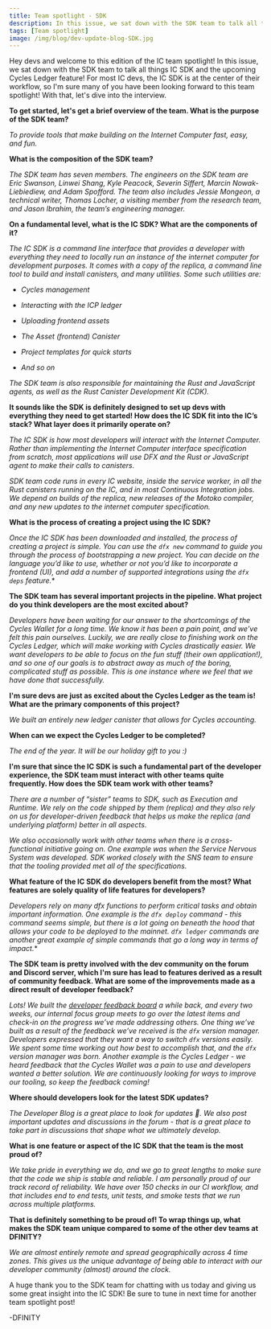 ```yaml
---
title: Team spotlight - SDK
description: In this issue, we sat down with the SDK team to talk all things IC SDK and the upcoming Cycles Ledger feature! For most IC devs, the IC SDK is at the center of their workflow, so I'm sure many of you have been looking forward to this team spotlight!
tags: [Team spotlight]
image: /img/blog/dev-update-blog-SDK.jpg
---
```


Hey devs and welcome to this edition of the IC team spotlight! In this issue, we sat down with the SDK team to talk all things IC SDK and the upcoming Cycles Ledger feature! For most IC devs, the IC SDK is at the center of their workflow, so I'm sure many of you have been looking forward to this team spotlight! With that, let's dive into the interview. 

**To get started, let's get a brief overview of the team. What is the purpose of the SDK team?**

*To provide tools that make building on the Internet Computer fast, easy, and fun.*
 
**What is the composition of the SDK team?**

*The SDK team has seven members. The engineers on the SDK team are Eric Swanson, Linwei Shang, Kyle Peacock, Severin Siffert, Marcin Nowak-Liebiediew,  and Adam Spofford. The team also includes Jessie Mongeon, a technical writer, Thomas Locher, a visiting member from the research team, and Jason Ibrahim, the team’s engineering manager.*

**On a fundamental level, what is the IC SDK? What are the components of it?**

*The IC SDK is a command line interface that provides a developer with everything they need to locally run an instance of the internet computer for development purposes. It comes with a copy of the replica, a command line tool to build and install canisters, and many utilities. Some such utilities are:*

- *Cycles management*

- *Interacting with the ICP ledger*

- *Uploading frontend assets*

- *The Asset (frontend) Canister*

- *Project templates for quick starts*

- *And so on*

*The SDK team is also responsible for maintaining the Rust and JavaScript agents, as well as the Rust Canister Development Kit (CDK).*   

**It sounds like the SDK is definitely designed to set up devs with everything they need to get started! How does the IC SDK fit into the IC’s stack? What layer does it primarily operate on?**

*The IC SDK is how most developers will interact with the Internet Computer. Rather than implementing the Internet Computer interface specification from scratch, most applications will use DFX and the Rust or JavaScript agent to make their calls to canisters.*

*SDK team code runs in every IC website, inside the service worker, in all the Rust canisters running on the IC, and in most Continuous Integration jobs. We depend on builds of the replica, new releases of the Motoko compiler, and any new updates to the internet computer specification.*

**What is the process of creating a project using the IC SDK?**

*Once the IC SDK has been downloaded and installed, the process of creating a project is simple. You can use the `dfx new` command to guide you through the process of bootstrapping a new project. You can decide on the language you’d like to use, whether or not you’d like to incorporate a frontend (UI), and add a number of supported integrations using the `dfx deps` feature.**

**The SDK team has several important projects in the pipeline. What project do you think developers are the most excited about?**

*Developers have been waiting for our answer to the shortcomings of the Cycles Wallet for a long time. We know it has been a pain point, and we’ve felt this pain ourselves. Luckily, we are really close to finishing work on the Cycles Ledger, which will make working with Cycles drastically easier. We want developers to be able to focus on the fun stuff (their own application!), and so one of our goals is to abstract away as much of the boring, complicated stuff as possible. This is one instance where we feel that we have done  that successfully.*

**I'm sure devs are just as excited about the Cycles Ledger as the team is! What are the primary components of this project?**

*We built an entirely new ledger canister that allows for Cycles accounting.*

**When can we expect the Cycles Ledger to be completed?**

*The end of the year. It will be our holiday gift to you :)*

**I'm sure that since the IC SDK is such a fundamental part of the developer experience, the SDK team must interact with other teams quite frequently. How does the SDK team work with other teams?**

*There are a number of “sister” teams to SDK, such as Execution and Runtime. We rely on the code shipped by them (replica) and they also rely on us for developer-driven feedback that helps us make the replica (and underlying platform) better in all aspects.*

*We also occasionally work with other teams when there is a cross-functional initiative going on. One example was when the Service Nervous System was developed. SDK worked closely with the SNS team to ensure that the tooling provided met all of the specifications.*

**What feature of the IC SDK do developers benefit from the most? What features are solely quality of life features for developers?**

*Developers rely on many dfx functions to perform critical tasks and obtain important information. One example is the `dfx deploy` command - this command seems simple, but there is a lot going on beneath the hood that allows your code to be deployed to the mainnet. `dfx ledger` commands are another great example of simple commands that go a long way in terms of impact.**

**The SDK team is pretty involved with the dev community on the forum and Discord server, which I'm sure has lead to features derived as a result of community feedback. What are some of the improvements made as a direct result of developer feedback?**

*Lots! We built the [developer feedback board](http://dx.internetcomputer.org) a while back, and every two weeks, our internal focus group meets to go over the latest items and check-in on the progress we’ve made addressing others. One thing we’ve built as a result of the feedback we’ve received is the `dfx` version manager. Developers expressed that they want a way to switch `dfx` versions easily. We spent some time working out how best to accomplish that, and the `dfx` version manager was born. Another example is the Cycles Ledger - we heard feedback that the Cycles Wallet was a pain to use and developers wanted a better solution. We are continuously looking for ways to improve our tooling, so keep the feedback coming!*

**Where should developers look for the latest SDK updates?**

*The Developer Blog is a great place to look for updates 🙂. We also post important updates and discussions in the forum - that is a great place to take part in discussions that shape what we ultimately develop.*

**What is one feature or aspect of the IC SDK that the team is the most proud of?**

*We take pride in everything we do, and we go to great lengths to make sure that the code we ship is stable and reliable. I am personally proud of our track record of reliability. We have over 150 checks in our CI workflow, and that includes end to end tests, unit tests, and smoke tests that we run across multiple platforms.*

**That is definitely something to be proud of! To wrap things up, what makes the SDK team unique compared to some of the other dev teams at DFINITY?**

*We are almost entirely remote and spread geographically across 4 time zones. This gives us the unique advantage of being able to interact with our developer community (almost) around the clock.*
 
A huge thank you to the SDK team for chatting with us today and giving us some great insight into the IC SDK! Be sure to tune in next time for another team spotlight post! 

-DFINITY

